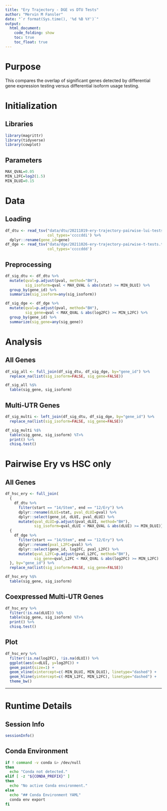 ```yaml
---
title: "Ery Trajectory - DGE vs DTU Tests"
author: "Mervin M Fansler"
date: "`r format(Sys.time(), '%d %B %Y')`"
output: 
  html_document: 
    code_folding: show
    toc: true
    toc_float: true
---
```


# Purpose

This compares the overlap of significant genes detected by differential gene 
expression testing versus differential isoform usage testing.

# Initialization

## Libraries
```r
library(magrittr)
library(tidyverse)
library(cowplot)
```

## Parameters
```r
MAX_QVAL=0.05
MIN_L2FC=log2(1.5)
MIN_DLUI=0.15
```

# Data
## Loading
```r
df_dtu <- read_tsv("data/dtu/20211019-ery-trajectory-pairwise-lui-tests.min50.boot10k.tsv.gz",
                   col_types='ccccddi') %>%
  dplyr::rename(gene_id=gene)
df_dge <- read_tsv("data/dge/20211026-ery-trajectory-pairwise-t-tests.tsv.gz",
                   col_types='ccccddd')
```

## Preprocessing
```r
df_sig_dtu <- df_dtu %>%
  mutate(qval=p.adjust(pval, method="BH"),
         sig_isoform=qval < MAX_QVAL & abs(stat) >= MIN_DLUI) %>%
  group_by(gene_id) %>%
  summarize(sig_isoform=any(sig_isoform))

df_sig_dge <- df_dge %>%
  mutate(qval=p.adjust(pval, method="BH"),
         sig_gene=qval < MAX_QVAL & abs(log2FC) >= MIN_L2FC) %>%
  group_by(gene_id) %>%
  summarize(sig_gene=any(sig_gene))
```


# Analysis
## All Genes
```r
df_sig_all <- full_join(df_sig_dtu, df_sig_dge, by="gene_id") %>%
  replace_na(list(sig_isoform=FALSE, sig_gene=FALSE))

df_sig_all %$%
  table(sig_gene, sig_isoform)
```

## Multi-UTR Genes
```r
df_sig_multi <- left_join(df_sig_dtu, df_sig_dge, by="gene_id") %>%
  replace_na(list(sig_isoform=FALSE, sig_gene=FALSE))

df_sig_multi %$%
  table(sig_gene, sig_isoform) %T>%
  print() %>%
  chisq.test()
```


# Pairwise Ery vs HSC only
## All Genes
```r
df_hsc_ery <- full_join(
  {
    df_dtu %>%
      filter(start == "14/Stem", end == "12/Ery") %>%
      dplyr::rename(dLUI=stat, pval_dLUI=pval) %>%
      dplyr::select(gene_id, dLUI, pval_dLUI) %>%
      mutate(qval_dLUI=p.adjust(pval_dLUI, method="BH"),
             sig_isoform=qval_dLUI < MAX_QVAL & abs(dLUI) >= MIN_DLUI)}, 
  {
    df_dge %>%
      filter(start == "14/Stem", end == "12/Ery") %>%
      dplyr::rename(pval_L2FC=pval) %>%
      dplyr::select(gene_id, log2FC, pval_L2FC) %>%
      mutate(qval_L2FC=p.adjust(pval_L2FC, method="BH"),
             sig_gene=qval_L2FC < MAX_QVAL & abs(log2FC) >= MIN_L2FC)
  }, by="gene_id") %>%
  replace_na(list(sig_isoform=FALSE, sig_gene=FALSE))

df_hsc_ery %$%
  table(sig_gene, sig_isoform)
```

## Coexpressed Multi-UTR Genes
```r
df_hsc_ery %>%
  filter(!is.na(dLUI)) %$%
  table(sig_gene, sig_isoform) %T>%
  print() %>%
  chisq.test()
```

## Plot
```r
df_hsc_ery %>%
  filter(!is.na(log2FC), !is.na(dLUI)) %>%
  ggplot(aes(x=dLUI, y=log2FC)) +
  geom_point(size=1) +
  geom_vline(xintercept=c(-MIN_DLUI, MIN_DLUI), linetype="dashed") +
  geom_hline(yintercept=c(-MIN_L2FC, MIN_L2FC), linetype="dashed") +
  theme_bw()
```


---

# Runtime Details
## Session Info
```r
sessionInfo()
```

## Conda Environment
```bash
if ! command -v conda &> /dev/null
then
  echo "Conda not detected."
elif [ -z "${CONDA_PREFIX}" ]
then
  echo "No active Conda environment."
else
  echo "## Conda Environment YAML"
  conda env export
fi
```
